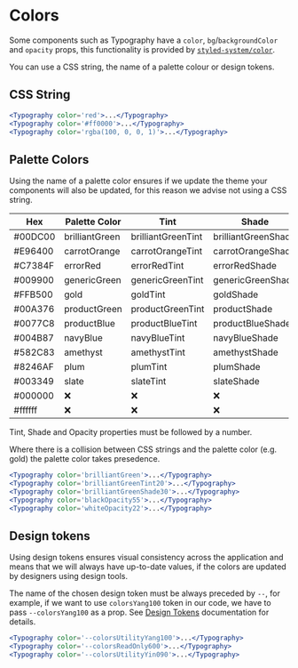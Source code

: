 
<Meta title="Documentation/Colors" />

# Colors

Some components such as <LinkTo kind="Typography" story="page">Typography</LinkTo> have a `color`, `bg`/`backgroundColor` and `opacity` props, this functionality is provided by <a href="https://styled-system.com/api/#color">`styled-system/color`</a>.

You can use a CSS string, the name of a palette colour or design tokens.

## CSS String

```jsx
<Typography color='red'>...</Typography>
<Typography color='#ff0000'>...</Typography>
<Typography color='rgba(100, 0, 0, 1)'>...</Typography>
```

## Palette Colors

Using the name of a palette color ensures if we update the theme your components will also be updated, for this reason we advise not using a CSS string.

| Hex     | Palette Color  | Tint               | Shade               | Opacity      |
| ------- | -------------- | ------------------ | ------------------- | ------------ |
| #00DC00 | brilliantGreen | brilliantGreenTint | brilliantGreenShade | ❌           |
| #E96400 | carrotOrange   | carrotOrangeTint   | carrotOrangeShade   | ❌           |
| #C7384F | errorRed       | errorRedTint       | errorRedShade       | ❌           |
| #009900 | genericGreen   | genericGreenTint   | genericGreenShade   | ❌           |
| #FFB500 | gold           | goldTint           | goldShade           | ❌           |
| #00A376 | productGreen   | productGreenTint   | productShade        | ❌           |
| #0077C8 | productBlue    | productBlueTint    | productBlueShade    | ❌           |
| #004B87 | navyBlue       | navyBlueTint       | navyBlueShade       | ❌           |
| #582C83 | amethyst       | amethystTint       | amethystShade       | ❌           |
| #8246AF | plum           | plumTint           | plumShade           | ❌           |
| #003349 | slate          | slateTint          | slateShade          | ❌           |
| #000000 | ❌             | ❌                 | ❌                  | blackOpacity |
| #ffffff | ❌             | ❌                 | ❌                  | whiteOpacity |

Tint, Shade and Opacity properties must be followed by a number.

Where there is a collision between CSS strings and the palette color (e.g. gold) the palette color takes presedence.

```jsx
<Typography color='brilliantGreen'>...</Typography>
<Typography color='brilliantGreenTint20'>...</Typography>
<Typography color='brilliantGreenShade30'>...</Typography>
<Typography color='blackOpacity55'>...</Typography>
<Typography color='whiteOpacity22'>...</Typography>
```

## Design tokens

Using design tokens ensures visual consistency across the application and means that we will always have up-to-date values, if the colors are updated by designers using design tools.

The name of the chosen design token must be always preceded by `--`, for example, if we want to use `colorsYang100` token in our code, we have to pass `--colorsYang100` as a prop. See [Design Tokens](https://zeroheight.com/2ccf2b601/p/217e24-design-tokens/b/46fb17) documentation for details.

```jsx
<Typography color='--colorsUtilityYang100'>...</Typography>
<Typography color='--colorsReadOnly600'>...</Typography>
<Typography color='--colorsUtilityYin090'>...</Typography>
```
